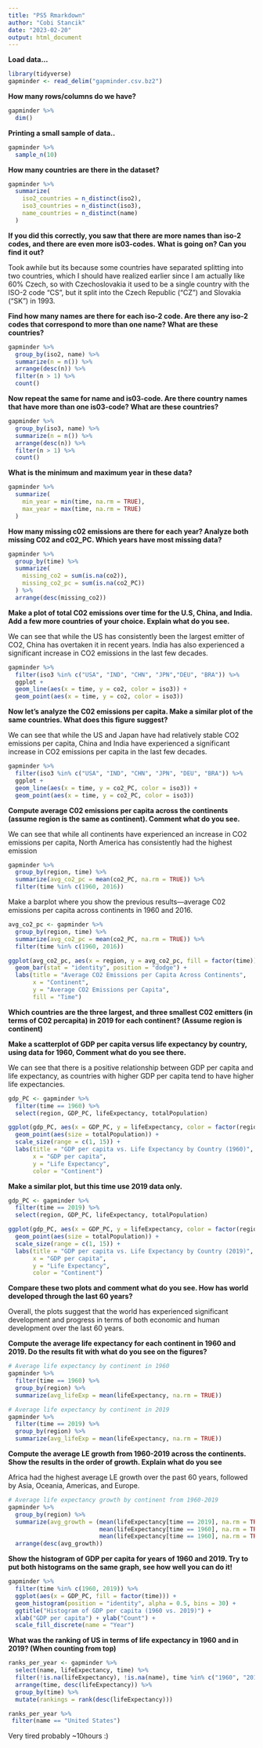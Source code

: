 ```yaml
---
title: "PS5 Rmarkdown"
author: "Cobi Stancik"
date: "2023-02-20"
output: html_document
---
```

**Load data...**
```r
library(tidyverse)
gapminder <- read_delim("gapminder.csv.bz2")
```

**How many rows/columns do we have?**
```r
gapminder %>%
  dim()
```

**Printing a small sample of data..**
```r
gapminder %>%
  sample_n(10)
```

**How many countries are there in the dataset?**
```r
gapminder %>%
  summarize(
    iso2_countries = n_distinct(iso2),
    iso3_countries = n_distinct(iso3),
    name_countries = n_distinct(name)
  )
```

**If you did this correctly, you saw that there are more names than iso-2 codes, and there are even more is03-codes.** 
**What is going on? Can you find it out?**

Took awhile but its because some countries have separated splitting into two countries, which I should have realized earlier since I am actually like 60% Czech, so with Czechoslovakia it used to be a single country with the ISO-2 code "CS", but it split into the Czech Republic ("CZ") and Slovakia ("SK") in 1993.

**Find how many names are there for each iso-2 code. Are there any iso-2 codes that correspond to more than one name? What are these countries?**
```r
gapminder %>%
  group_by(iso2, name) %>%
  summarize(n = n()) %>%
  arrange(desc(n)) %>%
  filter(n > 1) %>% 
  count()
```

**Now repeat the same for name and is03-code. Are there country names that have more than one is03-code? What are these countries?**
```r
gapminder %>%
  group_by(iso3, name) %>%
  summarize(n = n()) %>%
  arrange(desc(n)) %>%
  filter(n > 1) %>% 
  count()
```

**What is the minimum and maximum year in these data?**
```r
gapminder %>%
  summarize(
    min_year = min(time, na.rm = TRUE),
    max_year = max(time, na.rm = TRUE)
  )
```


**How many missing c02 emissions are there for each year? Analyze both missing C02 and c02_PC. Which years have most missing data?**
```r
gapminder %>%
  group_by(time) %>%
  summarize(
    missing_co2 = sum(is.na(co2)),
    missing_co2_pc = sum(is.na(co2_PC))
  ) %>%
  arrange(desc(missing_co2))
```

**Make a plot of total C02 emissions over time for the U.S, China, and India. Add a few more countries of your choice. Explain what do you see.**

We can see that while the US has consistently been the largest emitter of CO2, China has overtaken it in recent years. India has also experienced a significant increase in CO2 emissions in the last few decades.
```r
gapminder %>%
  filter(iso3 %in% c("USA", "IND", "CHN", "JPN","DEU", "BRA")) %>% 
  ggplot +
  geom_line(aes(x = time, y = co2, color = iso3)) +
  geom_point(aes(x = time, y = co2, color = iso3))
```

**Now let's analyze the C02 emissions per capita. Make a similar plot of the same countries. What does this figure suggest?**

We can see that while the US and Japan have had relatively stable CO2 emissions per capita, China and India have experienced a significant increase in CO2 emissions per capita in the last few decades.
```r
gapminder %>%
  filter(iso3 %in% c("USA", "IND", "CHN", "JPN", "DEU", "BRA")) %>% 
  ggplot +
  geom_line(aes(x = time, y = co2_PC, color = iso3)) +
  geom_point(aes(x = time, y = co2_PC, color = iso3))
```

**Compute average C02 emissions per capita across the continents (assume region is the same as continent). Comment what do you see.**

We can see that while all continents have experienced an increase in CO2 emissions per capita, North America has consistently had the highest emission
```r
gapminder %>%
  group_by(region, time) %>%
  summarize(avg_co2_pc = mean(co2_PC, na.rm = TRUE)) %>%
  filter(time %in% c(1960, 2016))
```


Make a barplot where you show the previous results—average C02 emissions per capita across continents in 1960 and 2016.
```r
avg_co2_pc <- gapminder %>%
  group_by(region, time) %>%
  summarize(avg_co2_pc = mean(co2_PC, na.rm = TRUE)) %>%
  filter(time %in% c(1960, 2016))

ggplot(avg_co2_pc, aes(x = region, y = avg_co2_pc, fill = factor(time))) +
  geom_bar(stat = "identity", position = "dodge") +
  labs(title = "Average CO2 Emissions per Capita Across Continents",
       x = "Continent",
       y = "Average CO2 Emissions per Capita",
       fill = "Time")
```

**Which countries are the three largest, and three smallest C02 emitters (in terms of C02 percapita) in 2019 for each continent? (Assume region is continent)**

**Make a scatterplot of GDP per capita versus life expectancy by country, using data for 1960, Comment what do you see there.**

We can see that there is a positive relationship between GDP per capita and life expectancy, as countries with higher GDP per capita tend to have higher life expectancies.

```r
gdp_PC <- gapminder %>% 
  filter(time == 1960) %>% 
  select(region, GDP_PC, lifeExpectancy, totalPopulation)

ggplot(gdp_PC, aes(x = GDP_PC, y = lifeExpectancy, color = factor(region))) +
  geom_point(aes(size = totalPopulation)) +
  scale_size(range = c(1, 15)) +
  labs(title = "GDP per capita vs. Life Expectancy by Country (1960)",
       x = "GDP per capita",
       y = "Life Expectancy",
       color = "Continent")
```

**Make a similar plot, but this time use 2019 data only.**

```r
gdp_PC <- gapminder %>% 
  filter(time == 2019) %>% 
  select(region, GDP_PC, lifeExpectancy, totalPopulation)

ggplot(gdp_PC, aes(x = GDP_PC, y = lifeExpectancy, color = factor(region))) +
  geom_point(aes(size = totalPopulation)) +
  scale_size(range = c(1, 15)) +
  labs(title = "GDP per capita vs. Life Expectancy by Country (2019)",
       x = "GDP per capita",
       y = "Life Expectancy",
       color = "Continent")
```

**Compare these two plots and comment what do you see. How has world developed through the last 60 years?**

Overall, the plots suggest that the world has experienced significant development and progress in terms of both economic and human development over the last 60 years.

**Compute the average life expectancy for each continent in 1960 and 2019. Do the results fit with what do you see on the figures?**

```r
# Average life expectancy by continent in 1960
gapminder %>% 
  filter(time == 1960) %>% 
  group_by(region) %>% 
  summarize(avg_lifeExp = mean(lifeExpectancy, na.rm = TRUE))

# Average life expectancy by continent in 2019
gapminder %>% 
  filter(time == 2019) %>% 
  group_by(region) %>% 
  summarize(avg_lifeExp = mean(lifeExpectancy, na.rm = TRUE))
```


**Compute the average LE growth from 1960-2019 across the continents. Show the results in the order of growth. Explain what do you see**

Africa had the highest average LE growth over the past 60 years, followed by Asia, Oceania, Americas, and Europe.

```r
# Average life expectancy growth by continent from 1960-2019
gapminder %>% 
  group_by(region) %>% 
  summarize(avg_growth = (mean(lifeExpectancy[time == 2019], na.rm = TRUE) - 
                          mean(lifeExpectancy[time == 1960], na.rm = TRUE)) / 
                          mean(lifeExpectancy[time == 1960], na.rm = TRUE)) %>%
  arrange(desc(avg_growth))
```

**Show the histogram of GDP per capita for years of 1960 and 2019. Try to put both histograms on the same graph, see how well you can do it!**

```r
gapminder %>% 
  filter(time %in% c(1960, 2019)) %>%
  ggplot(aes(x = GDP_PC, fill = factor(time))) +
  geom_histogram(position = "identity", alpha = 0.5, bins = 30) +
  ggtitle("Histogram of GDP per capita (1960 vs. 2019)") +
  xlab("GDP per capita") + ylab("Count") +
  scale_fill_discrete(name = "Year") 
```

**What was the ranking of US in terms of life expectancy in 1960 and in 2019? (When counting from top)**
```r
ranks_per_year <- gapminder %>%
  select(name, lifeExpectancy, time) %>%
  filter(!is.na(lifeExpectancy), !is.na(name), time %in% c("1960", "2019")) %>% 
  arrange(time, desc(lifeExpectancy)) %>% 
  group_by(time) %>% 
  mutate(rankings = rank(desc(lifeExpectancy)))

ranks_per_year %>% 
 filter(name == "United States")
```

Very tired probably ~10hours :)